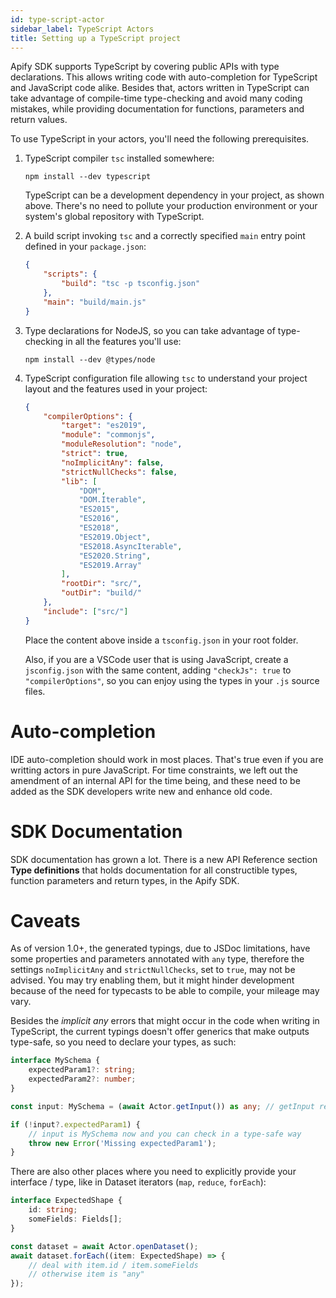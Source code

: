 ```yaml
---
id: type-script-actor
sidebar_label: TypeScript Actors
title: Setting up a TypeScript project
---
```



Apify SDK supports TypeScript by covering public APIs with type declarations. This
allows writing code with auto-completion for TypeScript and JavaScript code alike.
Besides that, actors written in TypeScript can take advantage of compile-time
type-checking and avoid many coding mistakes, while providing documentation for
functions, parameters and return values.

To use TypeScript in your actors, you'll need the following prerequisites.

1. TypeScript compiler `tsc` installed somewhere:

    ```shell script
    npm install --dev typescript
    ```

    TypeScript can be a development dependency in your project, as shown above. There's no
    need to pollute your production environment or your system's global repository
    with TypeScript.

2. A build script invoking `tsc` and a correctly specified `main` entry point defined
   in your `package.json`:

    ```json
    {
        "scripts": {
            "build": "tsc -p tsconfig.json"
        },
        "main": "build/main.js"
    }
    ```

3. Type declarations for NodeJS, so you can take advantage of type-checking in all the features you'll use:

    ```shell script
    npm install --dev @types/node
    ```

4. TypeScript configuration file allowing `tsc` to understand your project layout and
   the features used in your project:

    ```json
    {
        "compilerOptions": {
            "target": "es2019",
            "module": "commonjs",
            "moduleResolution": "node",
            "strict": true,
            "noImplicitAny": false,
            "strictNullChecks": false,
            "lib": [
                "DOM",
                "DOM.Iterable",
                "ES2015",
                "ES2016",
                "ES2018",
                "ES2019.Object",
                "ES2018.AsyncIterable",
                "ES2020.String",
                "ES2019.Array"
            ],
            "rootDir": "src/",
            "outDir": "build/"
        },
        "include": ["src/"]
    }
    ```

    Place the content above inside a `tsconfig.json` in your root folder.

    Also, if you are a VSCode user that is using JavaScript, create a `jsconfig.json` with the same content, adding `"checkJs": true` to `"compilerOptions"`, so you can enjoy using the types in your `.js` source files.

# Auto-completion

IDE auto-completion should work in most places. That's true even if you are writting
actors in pure JavaScript. For time constraints, we left out the amendment of an
internal API for the time being, and these need to be added as the SDK developers write
new and enhance old code.

# SDK Documentation

SDK documentation has grown a lot. There is a new API Reference section **Type definitions**
that holds documentation for all constructible types, function parameters and
return types, in the Apify SDK.

# Caveats

As of version 1.0+, the generated typings, due to JSDoc limitations, have some properties
and parameters annotated with `any` type, therefore the settings `noImplicitAny` and `strictNullChecks`, set to `true`, may not be advised. You may try enabling them, but it might hinder development because of the need for typecasts to be able to compile, your mileage may vary.

Besides the _implicit any_ errors that might occur in the code when writing in TypeScript, the
current typings doesn't offer generics that make outputs type-safe, so you need to declare your
types, as such:

```typescript
interface MySchema {
    expectedParam1?: string;
    expectedParam2?: number;
}

const input: MySchema = (await Actor.getInput()) as any; // getInput returns Promise<Object<string, *>|string|Buffer|null> here

if (!input?.expectedParam1) {
    // input is MySchema now and you can check in a type-safe way
    throw new Error('Missing expectedParam1');
}
```

There are also other places where you need to explicitly provide your interface / type, like in Dataset iterators (`map`, `reduce`, `forEach`):

```typescript
interface ExpectedShape {
    id: string;
    someFields: Fields[];
}

const dataset = await Actor.openDataset();
await dataset.forEach((item: ExpectedShape) => {
    // deal with item.id / item.someFields
    // otherwise item is "any"
});
```
